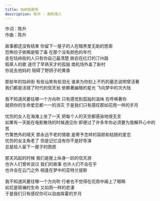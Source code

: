 ```yaml
---
title: 牯岭街那年
description: 陈升 - 南机场人
---
```


作词：陈升<br />作曲：陈升<br /><br />故事都还没有结束 你留下一屋子的人在暗黑里无助的思索<br />恐怖份子依稀是吸了毒 在那个没有颜色的年代<br />走在牯岭街的人只有你自己最清楚 跌宕在红灯的汀州路<br />稻草人的歌 道尽了早熟天才的孤独 南机场外盖了新村<br />你说去他妈的 阻碍了野鸽子的黄昏<br /><br />那些年的牯岭街 有些讪笑有些泪光 谁来为你刻上不朽的墓志说明曾活著<br />我们都是活错了时代的信天翁 依赖著幽暗的星光 飞向梦中的次大陆<br /><br />我不知道风要往哪一个方向吹 只有感觉到孤独的滋味 在呼唤著你<br />就把你的生命爱恋都一一的消灭 于是我们只有感叹那如花雨一样的岁月<br /><br />忧伤的女人在海滩上坐了一天 把每个人的天空都感染地很无言<br />如果有一天能在电影散场的时候遇见你 即便过了许多年你必须要为我解开心中的苦<br />竹篱笆外的晴天 那永远不老的情歌 是寄予怎样的容颜和枯肠的爱恋<br />忧伤的女主角老了 但是记忆没有你不是好导演<br />总是给人留下一屋子的困惑<br /><br />那天风起的时候 我们是崖上纵身一跃的信天游<br />也许人们曾听说过 我们的故事 也许人们不会在乎<br />也许会在云门之外 相逢在梦中的亚特兰提斯<br /><br />我不知道风要往哪一个方向吹 行者也不觉得在花雨中阖上了眼睛<br />如花是斑斓的生命 又如雨一样的悲凄<br />于是我们只有感叹你可以自由挥霍的岁月